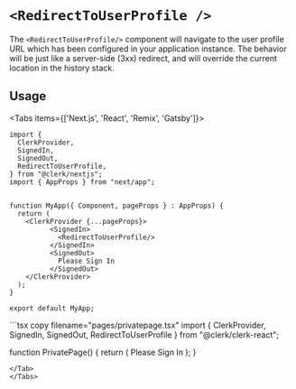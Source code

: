 
# `<RedirectToUserProfile />`


The `<RedirectToUserProfile/>` component will navigate to the user profile URL which has been configured in your application instance. The behavior will be just like a server-side (3xx) redirect, and will override the current location in the history stack.


## Usage

<Tabs items={['Next.js', 'React', 'Remix', 'Gatsby']}>
<Tab>
```tsx copy filename="pages/_app.tsx"
import {
  ClerkProvider,
  SignedIn,
  SignedOut,
  RedirectToUserProfile,
} from "@clerk/nextjs";
import { AppProps } from "next/app";


function MyApp({ Component, pageProps } : AppProps) {
  return (
    <ClerkProvider {...pageProps}>
          <SignedIn>
            <RedirectToUserProfile/>
          </SignedIn>
          <SignedOut>
            Please Sign In
          </SignedOut>
    </ClerkProvider>
  );
}

export default MyApp;
```
</Tab>
<Tab>
```tsx copy filename="pages/privatepage.tsx"
import { 
  ClerkProvider,
  SignedIn,
  SignedOut,
  RedirectToUserProfile 
} from "@clerk/clerk-react";

function PrivatePage() {
  return (
    <ClerkProvider publishableKey="pk_test_••••••••••••••••••••••••••••••••••">
      <SignedIn>
        <RedirectToUserProfile/>
      </SignedIn>
      <SignedOut>
        Please Sign In
      </SignedOut>
    </div>
  );
}
```
</Tab>
</Tabs>

